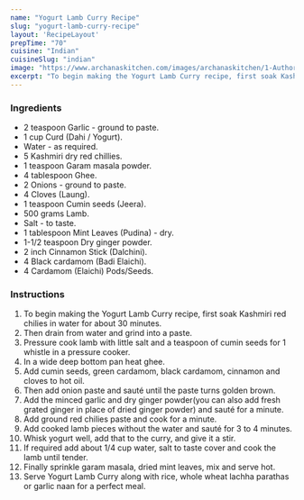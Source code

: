 ---
name: "Yogurt Lamb Curry Recipe"
slug: "yogurt-lamb-curry-recipe"
layout: 'RecipeLayout'
prepTime: "70"
cuisine: "Indian"
cuisineSlug: "indian"
image: "https://www.archanaskitchen.com/images/archanaskitchen/1-Author/Jyothi_Rajesh/Yogurt_Lamb_Curry.jpg"
excerpt: "To begin making the Yogurt Lamb Curry recipe, first soak Kashmiri red chilies in water for about 30 minutes"
---

### Ingredients

- 2 teaspoon Garlic - ground to paste.
- 1 cup Curd (Dahi / Yogurt).
- Water - as required.
- 5 Kashmiri dry red chillies.
- 1 teaspoon Garam masala powder.
- 4 tablespoon Ghee.
- 2 Onions - ground to paste.
- 4 Cloves (Laung).
- 1 teaspoon Cumin seeds (Jeera).
- 500 grams Lamb.
- Salt - to taste.
- 1 tablespoon Mint Leaves (Pudina) - dry.
- 1-1/2 teaspoon Dry ginger powder.
- 2 inch Cinnamon Stick (Dalchini).
- 4 Black cardamom (Badi Elaichi).
- 4 Cardamom (Elaichi) Pods/Seeds.

### Instructions

1. To begin making the Yogurt Lamb Curry recipe, first soak Kashmiri red chilies in water for about 30 minutes.
1. Then drain from water and grind into a paste.
1. Pressure cook lamb with little salt and a teaspoon of cumin seeds for 1 whistle in a pressure cooker.
1. In a wide deep bottom pan heat ghee.
1. Add cumin seeds, green cardamom, black cardamom, cinnamon and cloves to hot oil.
1. Then add onion paste and sauté until the paste turns golden brown.
1. Add the minced garlic and dry ginger powder(you can also add fresh grated ginger in place of dried ginger powder) and sauté for a minute.
1. Add ground red chilies paste and cook for a minute.
1. Add cooked lamb pieces without the water and sauté for 3 to 4 minutes.
1. Whisk yogurt well, add that to the curry, and give it a stir.
1. If required add about 1/4 cup water, salt to taste cover and cook the lamb until tender.
1. Finally sprinkle garam masala, dried mint leaves, mix and serve hot.
1. Serve Yogurt Lamb Curry along with rice, whole wheat lachha parathas or garlic naan for a perfect meal.
